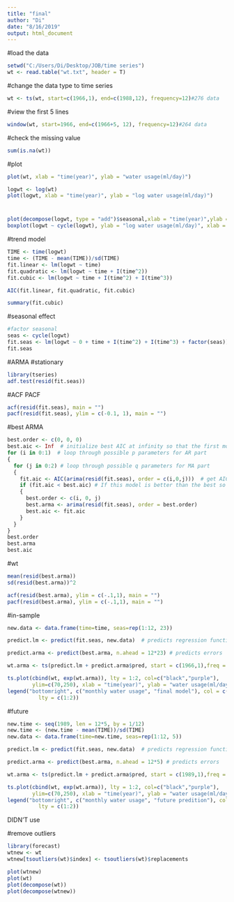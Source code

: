 ---
title: "final"
author: "Di"
date: "8/16/2019"
output: html_document
---

#load the data
```{r}
setwd("C:/Users/Di/Desktop/JOB/time series")
wt <- read.table("wt.txt", header = T)
```

#change the data type to time series
```{r}
wt <- ts(wt, start=c(1966,1), end=c(1988,12), frequency=12)#276 data
```

#view the first 5 lines
```{r}
window(wt, start=1966, end=c(1966+5, 12), frequency=12)#264 data
```

#check the missing value
```{r}
sum(is.na(wt))
```

#plot
```{r}
plot(wt, xlab = "time(year)", ylab = "water usage(ml/day)")
```

```{r}
logwt <- log(wt)
plot(logwt, xlab = "time(year)", ylab = "log water usage(ml/day)")
```

#
```{r}
plot(decompose(logwt, type = "add")$seasonal,xlab = "time(year)",ylab = "log water usage(ml/day)")
boxplot(logwt ~ cycle(logwt), ylab = "log water usage(ml/day)", xlab = "time(month)")
```

#trend model
```{r}
TIME <- time(logwt)
time <- (TIME - mean(TIME))/sd(TIME)
fit.linear <- lm(logwt ~ time)
fit.quadratic <- lm(logwt ~ time + I(time^2))
fit.cubic <- lm(logwt ~ time + I(time^2) + I(time^3))

AIC(fit.linear, fit.quadratic, fit.cubic)
```

```{r}
summary(fit.cubic)
```

#seasonal effect
```{r}
#factor seasonal
seas <- cycle(logwt)
fit.seas <- lm(logwt ~ 0 + time + I(time^2) + I(time^3) + factor(seas))
fit.seas
```

#ARMA
#stationary
```{r}
library(tseries)
adf.test(resid(fit.seas))
```

#ACF PACF
```{r}
acf(resid(fit.seas), main = "")
pacf(resid(fit.seas), ylim = c(-0.1, 1), main = "")
```

#best ARMA
```{r}
best.order <- c(0, 0, 0)
best.aic <- Inf  # initialize best AIC at infinity so that the first model will beat it
for (i in 0:1)  # loop through possible p parameters for AR part
{
  for (j in 0:2) # loop through possible q parameters for MA part
  {
    fit.aic <- AIC(arima(resid(fit.seas), order = c(i,0,j)))  # get AIC for ARMA(i,j) model
    if (fit.aic < best.aic) # If this model is better than the best so far, keep it!
    {
      best.order <- c(i, 0, j)
      best.arma <- arima(resid(fit.seas), order = best.order)
      best.aic <- fit.aic
    }
  }
}
best.order
best.arma
best.aic
```

#wt
```{r}
mean(resid(best.arma))
sd(resid(best.arma))^2
```


```{r}
acf(resid(best.arma), ylim = c(-.1,1), main = "")
pacf(resid(best.arma), ylim = c(-.1,1), main = "")
```

#in-sample
```{r}
new.data <- data.frame(time=time, seas=rep(1:12, 23))

predict.lm <- predict(fit.seas, new.data)  # predicts regression function

predict.arma <- predict(best.arma, n.ahead = 12*23) # predicts errors

wt.arma <- ts(predict.lm + predict.arma$pred, start = c(1966,1),freq = 12) # put predictions together

ts.plot(cbind(wt, exp(wt.arma)), lty = 1:2, col=c("black","purple"), 
        ylim=c(70,250), xlab = "time(year)", ylab = "water usage(ml/day)")  
legend("bottomright", c("monthly water usage", "final model"), col = c("black", "purple"),
          lty = c(1:2))
```

#future
```{r}
new.time <- seq(1989, len = 12*5, by = 1/12)
new.time <- (new.time - mean(TIME))/sd(TIME)
new.data <- data.frame(time=new.time, seas=rep(1:12, 5))

predict.lm <- predict(fit.seas, new.data)  # predicts regression function

predict.arma <- predict(best.arma, n.ahead = 12*5) # predicts errors

wt.arma <- ts(predict.lm + predict.arma$pred, start = c(1989,1),freq = 12) # put predictions together

ts.plot(cbind(wt, exp(wt.arma)), lty = 1:2, col=c("black","purple"), 
        ylim=c(70,250), xlab = "time(year)", ylab = "water usage(ml/day)")  
legend("bottomright", c("monthly water usage", "future predition"), col = c("black", "purple"),
          lty = c(1:2))
```


############ DIDN'T use ###############
#remove outliers
```{r}
library(forecast)
wtnew <- wt
wtnew[tsoutliers(wt)$index] <- tsoutliers(wt)$replacements
```

```{r}
plot(wtnew)
plot(wt)
plot(decompose(wt))
plot(decompose(wtnew))
```













